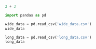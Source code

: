 ```python
2 + 3
```

```python
import pandas as pd

wide_data = pd.read_csv('wide_data.csv')
wide_data
```

```python
long_data = pd.read_csv('long_data.csv')
long_data
```